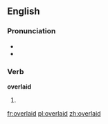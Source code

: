 ==English==

===Pronunciation===
* {{IPA|/'ovəɻleɪd/}}
* {{rhymes|eɪd}}

===Verb===
'''overlaid'''

# {{past of|[[overlay]]}}

[[fr:overlaid]]
[[pl:overlaid]]
[[zh:overlaid]]